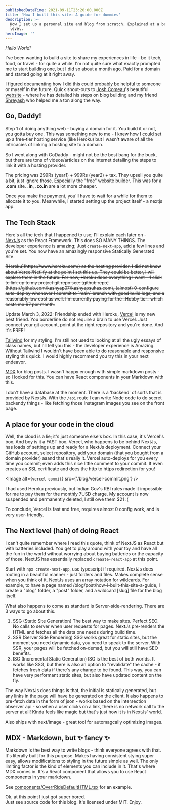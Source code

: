 ---
publishedDateTime: 2021-09-11T23:20:00.000Z
title: 'How I built this site: A guide for dummies'
description: >-
  How I set up a personal site and blog from scratch. Explained at a beginner
  level.
heroImage: ''
---

_Hello World!_

I've been wanting to build a site to share my experiences in life - be it tech, food, or travel - for quite a while. I'm not quite sure what exactly prompted me to start building one, but I did so about a month ago. Paid for a domain and started going at it right away.

I figured documenting how I did this could probably be helpful to someone or myself in the future. Quick shout-outs to [Josh Comeau](https://twitter.com/joshwcomeau)'s beautiful [website](https://www.joshwcomeau.com/) - where he has detailed his steps on blog building and my friend [Shreyash](https://twitter.com/shreyash14s) who helped me a ton along the way.

## Go, Daddy!

Step 1 of doing anything web - buying a domain for it. You build it or not, you gotta buy one. This was something new to me - I knew how I could set up a free-tier hosting service (like Heroku) but I wasn't aware of all the intricacies of linking a hosting site to a domain.

So I went along with GoDaddy - might not be the best bang for the buck, but there are tons of videos/articles on the internet detailing the steps to link it with a hosting provider.

The pricing was 299Rs (year1) + 999Rs (year2) + tax. They upsell you quite a bit, just ignore those. Especially the "free" website builder. This was for a **.com** site. **.in**, **.co.in** are a lot more cheaper.

Once you make the payment, you'll have to wait for a while for them to allocate it to you. Meanwhile, I started setting up the project itself - a nextjs app.

## The Tech Stack

Here's all the tech that I happened to use; I'll explain each later on -  
[NextJs](https://nextjs.org/) as the React Framework. This does SO MANY THINGS. The developer experience is amazing; Just `create-next-app`, add a few lines and you're set. You now have an amazingly responsive Statically Generated Site.

<del>
  [Heroku](https://www.heroku.com/) as the hosting provider. I did not know
  about Vercel/Netlify at the point I set this up. They could be better, I will
  explore them in the future.
</del>

<del>
  For now, Heroku does everything I want - 1 click to link up to my project git
  repo see: [github repo](https://github.com/kashyap07/kashyapsuhas.com),
  (almost) 0-configure auto-deploy whenever I commit to `main` branch with good
  build logs, and a reasonably low cost as well. I'm currently paying for the
  _Hobby tier_ which costs me $7 per month.
</del>

Update March 3, 2022: Friendship ended with Heroku, [Vercel](https://vercel.com) is my new best friend. You borderline do not require a brain to use Vercel. Just connect your git account, point at the right repository and you're done. And it's FREE!

[Tailwind](https://tailwindcss.com/) for my styling. I'm still not used to looking at all the ugly essays of class names, but I'll tell you this - the developer experience is Amazing. Without Tailwind I wouldn't have been able to do reasonable and responsive styling this quick. I would highly recommend you try this in your next endeavor.

[MDX](https://mdxjs.com/) for blog posts. I wasn't happy enough with simple markdown posts - so I looked for this. You can have React components in your Markdown with this.

I don't have a database at the moment. There is a 'backend' of sorts that is provided by NextJs. With the `/api` route I can write Node code to do secret backendy things - like fetching those Instagram images you see on the front page.

## A place for your code in the cloud

Well, the cloud is a lie; it's just someone else's box. In this case, it's Vercel's box. And boy is it a FAST box. Vercel, who happens to be behind NextJs, has loads of settings up and ready for a NextJs deployment. Connect your GitHub account, select repository, add your domain (that you bought from a domain provider) aaand that's really it. Vercel auto-deploys for you every time you commit; even adds this nice little comment to your commit. It even creates an SSL certificate and does the http to https redirection for you!

<Image alt={`vercel commit`} src={'/blog/vercel-commit.png'} />

I had used Heroku previously, but Indian Gov's RBI rules made it impossible for me to pay them for the monthly 7USD charge. My account is now suspended and permanently deleted, I still owe them $21 :(

To conclude, Vercel is fast and free, requires almost 0 config work, and is very user-friendly.

## The Next level (hah) of doing React

I can't quite remember where I read this quote, think of NextJS as React but with batteries included. You get to play around with your toy and have all the fun in the world without worrying about buying batteries or the capacity of those. NextJS has essentially replaced `creaate-react-app` at this point.

Start with `npx create-next-app`, use typescript if required. NextJs does routing in a beautiful manner - just folders and files. Makes complete sense when you think of it. NextJs uses an array notation for wildcards. For example, to have a page named /blog/post/how-i-built-this-site-a-guide, I create a "blog" folder, a "post" folder, and a wildcard \[slug\] file for the blog itself.

What also happens to come as standard is Server-side-rendering. There are 3 ways to go about this.

1. SSG (Static Site Generation)
   The best way to make sites. Perfect SEO. No calls to server when user requests for pages. NextJs pre-renders the HTML and fetches all the data one needs during build time.
2. SSR (Server Side Rendering)
   SSG works great for static sites, but the moment you need dynamic data, you need to speak to the server. With SSR, your pages will be fetched on-demad, but you will still have SEO benefits.
3. ISG (Incremental Static Generation)
   ISG is the best of both worlds. It works like SSG, but there is also an option to "revalidate" the cache - it fetches fresh data if there's any change to be found. This way, you can have very performant static sites, but also have updated content on the fly.

The way NextJs does things is that, the initial is statically generated, but any links in the page will have be generated on the client. It also happens to pre-fetch data in the form of json - works based on the intersection observer api - so when a user clicks on a link, there is no network call to the server at all! Kinda feels like magic but that's just how it is in NextJs' world.

Also ships with next/image - great tool for automagcally optimizing images.

## MDX - Markdown, but ✨ fancy ✨

Markdown is the best way to write blogs - think everyone agrees with that. It's literally built for this purpose. Makes having consistent stying super easy, allows modifications to styling in the future simple as well. The only limiting factor is the kind of elements you can include in it. That's where MDX comes in. It's a React component that allows you to use React components in your markdown.

See [components/OverrRideDefaultHTML.tsx](/components/OverrRideDefaultHTML.tsx) for an example.

Ok, at this point I just got super bored.  
Just see source code for this blog. It's licensed under MIT. Enjoy.
